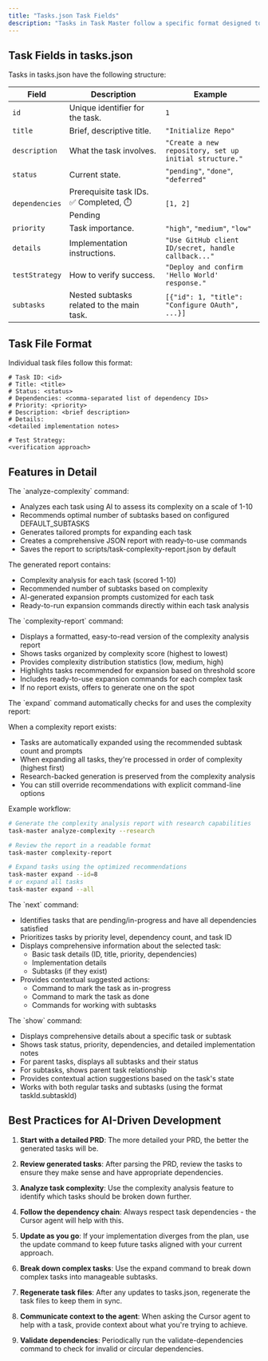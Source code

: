 ```yaml
---
title: "Tasks.json Task Fields"
description: "Tasks in Task Master follow a specific format designed to provide comprehensive information for both humans and AI assistants."
---
```


## Task Fields in tasks.json

Tasks in tasks.json have the following structure:

| Field          | Description                                    | Example                                                |
| -------------- | ---------------------------------------------- | ------------------------------------------------------ |
| `id`           | Unique identifier for the task.                | `1`                                                    |
| `title`        | Brief, descriptive title.                      | `"Initialize Repo"`                                    |
| `description`  | What the task involves.                        | `"Create a new repository, set up initial structure."` |
| `status`       | Current state.                                 | `"pending"`, `"done"`, `"deferred"`                    |
| `dependencies` | Prerequisite task IDs. ✅ Completed, ⏱️ Pending | `[1, 2]`                                               |
| `priority`     | Task importance.                               | `"high"`, `"medium"`, `"low"`                          |
| `details`      | Implementation instructions.                   | `"Use GitHub client ID/secret, handle callback..."`    |
| `testStrategy` | How to verify success.                         | `"Deploy and confirm 'Hello World' response."`         |
| `subtasks`     | Nested subtasks related to the main task.      | `[{"id": 1, "title": "Configure OAuth", ...}]`         |

## Task File Format

Individual task files follow this format:

```
# Task ID: <id>
# Title: <title>
# Status: <status>
# Dependencies: <comma-separated list of dependency IDs>
# Priority: <priority>
# Description: <brief description>
# Details:
<detailed implementation notes>

# Test Strategy:
<verification approach>
```

## Features in Detail

<AccordionGroup>
<Accordion title="Analyzing Task Complexity">
The `analyze-complexity` command:

- Analyzes each task using AI to assess its complexity on a scale of 1-10
- Recommends optimal number of subtasks based on configured DEFAULT_SUBTASKS
- Generates tailored prompts for expanding each task
- Creates a comprehensive JSON report with ready-to-use commands
- Saves the report to scripts/task-complexity-report.json by default

The generated report contains:

- Complexity analysis for each task (scored 1-10)
- Recommended number of subtasks based on complexity
- AI-generated expansion prompts customized for each task
- Ready-to-run expansion commands directly within each task analysis
</Accordion>

<Accordion title="Viewing Complexity Report">
The `complexity-report` command:

- Displays a formatted, easy-to-read version of the complexity analysis report
- Shows tasks organized by complexity score (highest to lowest)
- Provides complexity distribution statistics (low, medium, high)
- Highlights tasks recommended for expansion based on threshold score
- Includes ready-to-use expansion commands for each complex task
- If no report exists, offers to generate one on the spot
</Accordion>

<Accordion title="Smart Task Expansion">
The `expand` command automatically checks for and uses the complexity report:

When a complexity report exists:

- Tasks are automatically expanded using the recommended subtask count and prompts
- When expanding all tasks, they're processed in order of complexity (highest first)
- Research-backed generation is preserved from the complexity analysis
- You can still override recommendations with explicit command-line options

Example workflow:

```bash
# Generate the complexity analysis report with research capabilities
task-master analyze-complexity --research

# Review the report in a readable format
task-master complexity-report

# Expand tasks using the optimized recommendations
task-master expand --id=8
# or expand all tasks
task-master expand --all
```
</Accordion>

<Accordion title="Finding the Next Task">
The `next` command:

- Identifies tasks that are pending/in-progress and have all dependencies satisfied
- Prioritizes tasks by priority level, dependency count, and task ID
- Displays comprehensive information about the selected task:
  - Basic task details (ID, title, priority, dependencies)
  - Implementation details
  - Subtasks (if they exist)
- Provides contextual suggested actions:
  - Command to mark the task as in-progress
  - Command to mark the task as done
  - Commands for working with subtasks
</Accordion>

<Accordion title="Viewing Specific Task Details">
The `show` command:

- Displays comprehensive details about a specific task or subtask
- Shows task status, priority, dependencies, and detailed implementation notes
- For parent tasks, displays all subtasks and their status
- For subtasks, shows parent task relationship
- Provides contextual action suggestions based on the task's state
- Works with both regular tasks and subtasks (using the format taskId.subtaskId)
</Accordion>
</AccordionGroup>

## Best Practices for AI-Driven Development

1. **Start with a detailed PRD**: The more detailed your PRD, the better the generated tasks will be.

2. **Review generated tasks**: After parsing the PRD, review the tasks to ensure they make sense and have appropriate dependencies.

3. **Analyze task complexity**: Use the complexity analysis feature to identify which tasks should be broken down further.

4. **Follow the dependency chain**: Always respect task dependencies - the Cursor agent will help with this.

5. **Update as you go**: If your implementation diverges from the plan, use the update command to keep future tasks aligned with your current approach.

6. **Break down complex tasks**: Use the expand command to break down complex tasks into manageable subtasks.

7. **Regenerate task files**: After any updates to tasks.json, regenerate the task files to keep them in sync.

8. **Communicate context to the agent**: When asking the Cursor agent to help with a task, provide context about what you're trying to achieve.

9. **Validate dependencies**: Periodically run the validate-dependencies command to check for invalid or circular dependencies.
